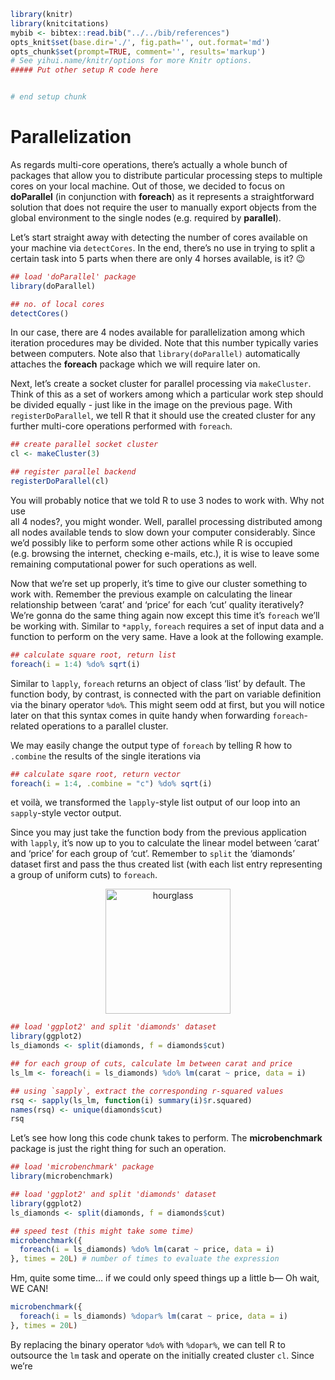 ```r
library(knitr)
library(knitcitations)
mybib <- bibtex::read.bib("../../bib/references")
opts_knit$set(base.dir='./', fig.path='', out.format='md')
opts_chunk$set(prompt=TRUE, comment='', results='markup')
# See yihui.name/knitr/options for more Knitr options.
##### Put other setup R code here


# end setup chunk
```
# Parallelization

As regards multi-core operations, there's actually a whole bunch of packages 
that allow you to distribute particular processing steps to multiple cores on 
your local machine. Out of those, we decided to focus on **doParallel** (in 
conjunction with **foreach**) as it represents a straightforward solution that 
does not require the user to manually export objects from the global environment 
to the single nodes (e.g. required by **parallel**).

Let's start straight away with detecting the number of cores available on your 
machine via `detectCores`. In the end, there's no use in trying to split a 
certain task into 5 parts when there are only 4 horses available, is it? &#128521; 

```r
## load 'doParallel' package
library(doParallel)

## no. of local cores
detectCores()
```

In our case, there are 4 nodes available for parallelization among which 
iteration procedures may be divided. Note that this number typically varies 
between computers. Note also that `library(doParallel)` automatically attaches 
the **foreach** package which we will require later on. 

Next, let's create a socket cluster for parallel processing via `makeCluster`. 
Think of this as a set of workers among which a particular work step should be 
divided equally - just like in the image on the previous page. With 
`registerDoParallel`, we tell R that it should use the created cluster for any 
further multi-core operations performed with `foreach`.

```r
## create parallel socket cluster
cl <- makeCluster(3)

## register parallel backend
registerDoParallel(cl)
```

You will probably notice that we told R to use 3 nodes to work with. Why not use  
all 4 nodes?, you might wonder. Well, parallel processing distributed among all 
nodes available tends to slow down your computer considerably. Since we'd 
possibly like to perform some other actions while R is occupied (e.g. browsing 
the internet, checking e-mails, etc.), it is wise to leave some remaining 
computational power for such operations as well.  

Now that we're set up properly, it's time to give our cluster something to work 
with. Remember the previous example on calculating the linear relationship 
between 'carat' and 'price' for each 'cut' quality iteratively? We're gonna do the same thing again now 
except this time it's `foreach` we'll be working with. Similar to `*apply`, 
`foreach` requires a set of input data and a function to perform on the very same. 
Have a look at the following example. 

```r
## calculate square root, return list
foreach(i = 1:4) %do% sqrt(i)
```

Similar to `lapply`, `foreach` returns an object of class 'list' by default. The 
function body, by contrast, is connected with the part on variable 
definition via the binary operator `%do%`. This might seem odd at first, but you 
will notice later on that this syntax comes in quite handy when forwarding 
`foreach`-related operations to a parallel cluster. 

We may easily change the output type of `foreach` by telling R how to `.combine` 
the results of the single iterations via 

```r
## calculate sqare root, return vector
foreach(i = 1:4, .combine = "c") %do% sqrt(i)
```

et voilà, we transformed the `lapply`-style list output of our loop into an 
`sapply`-style vector output.  

Since you may just take the function body from the previous application with 
`lapply`, it's now up to you to calculate the linear model between 'carat' and 
'price' for each group of 'cut'. Remember to `split` the 'diamonds' dataset 
first and pass the thus created list (with each list entry representing a group 
of uniform cuts) to `foreach`.

<center>
  <img src="https://pixabay.com/static/uploads/photo/2012/04/14/14/04/hourglass-34048_640.png" alt="hourglass" style="width: 200px;"/>
</center>

```r
## load 'ggplot2' and split 'diamonds' dataset
library(ggplot2)
ls_diamonds <- split(diamonds, f = diamonds$cut)

## for each group of cuts, calculate lm between carat and price
ls_lm <- foreach(i = ls_diamonds) %do% lm(carat ~ price, data = i)

## using `sapply`, extract the corresponding r-squared values
rsq <- sapply(ls_lm, function(i) summary(i)$r.squared)
names(rsq) <- unique(diamonds$cut)
rsq
```

Let's see how long this code chunk takes to perform. The **microbenchmark** 
package is just the right thing for such an operation.

```r
## load 'microbenchmark' package
library(microbenchmark)

## load 'ggplot2' and split 'diamonds' dataset
library(ggplot2)
ls_diamonds <- split(diamonds, f = diamonds$cut)

## speed test (this might take some time)
microbenchmark({
  foreach(i = ls_diamonds) %do% lm(carat ~ price, data = i)
}, times = 20L) # number of times to evaluate the expression
```

Hm, quite some time... if we could only speed things up a little b---
Oh wait, WE CAN!

```r
microbenchmark({
  foreach(i = ls_diamonds) %dopar% lm(carat ~ price, data = i)
}, times = 20L)
```

By replacing the binary operator `%do%` with `%dopar%`, we can tell R to outsource the `lm` task and operate on the initially created cluster `cl`. Since we're  